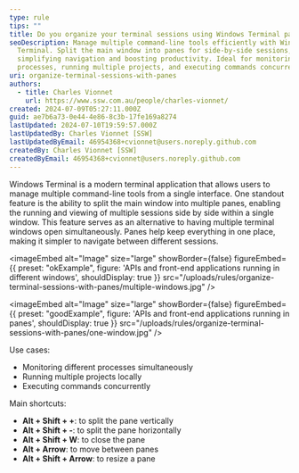 ```yaml
---
type: rule
tips: ""
title: Do you organize your terminal sessions using Windows Terminal panes?
seoDescription: Manage multiple command-line tools efficiently with Windows
  Terminal. Split the main window into panes for side-by-side sessions,
  simplifying navigation and boosting productivity. Ideal for monitoring
  processes, running multiple projects, and executing commands concurrently.
uri: organize-terminal-sessions-with-panes
authors:
  - title: Charles Vionnet
    url: https://www.ssw.com.au/people/charles-vionnet/
created: 2024-07-09T05:27:11.000Z
guid: ae7b6a73-0e44-4e86-8c3b-17fe169a8274
lastUpdated: 2024-07-10T19:59:57.000Z
lastUpdatedBy: Charles Vionnet [SSW]
lastUpdatedByEmail: 46954368+cvionnet@users.noreply.github.com
createdBy: Charles Vionnet [SSW]
createdByEmail: 46954368+cvionnet@users.noreply.github.com
---
```

Windows Terminal is a modern terminal application that allows users to manage multiple command-line tools from a single interface. One standout feature is the ability to split the main window into multiple panes, enabling the running and viewing of multiple sessions side by side within a single window.
This feature serves as an alternative to having multiple terminal windows open simultaneously. Panes help keep everything in one place, making it simpler to navigate between different sessions.

<imageEmbed
  alt="Image"
  size="large"
  showBorder={false}
  figureEmbed={{
    preset: "okExample",
    figure: 'APIs and front-end applications running in different windows',
    shouldDisplay: true
  }}
  src="/uploads/rules/organize-terminal-sessions-with-panes/multiple-windows.jpg"
/>

<imageEmbed
  alt="Image"
  size="large"
  showBorder={false}
  figureEmbed={{
    preset: "goodExample",
    figure: 'APIs and front-end applications running in panes',
    shouldDisplay: true
  }}
  src="/uploads/rules/organize-terminal-sessions-with-panes/one-window.jpg"
/>

Use cases:
- Monitoring different processes simultaneously
- Running multiple projects locally
- Executing commands concurrently

Main shortcuts:
- **Alt + Shift + +**: to split the pane vertically
- **Alt + Shift + -**: to split the pane horizontally
- **Alt + Shift + W**: to close the pane
- **Alt + Arrow**: to move between panes
- **Alt + Shift + Arrow**: to resize a pane

